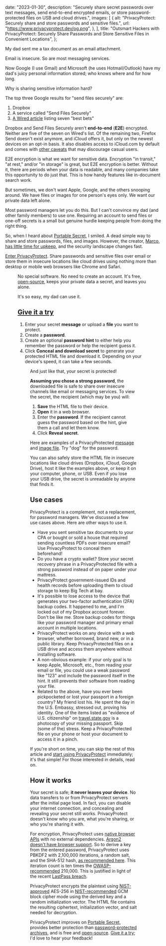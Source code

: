 
  date: "2023-01-30",
  description:
    "Securely share secret passwords over text messages, send end-to-end encrypted emails, or store password-protected files on USB and cloud drives.",
  images: [
    {
      alt: "PrivacyProtect: Securely share and store passwords and sensitive files.",
      url: "https://www.privacyprotect.dev/og.png",
    },
  ],
  title:
    "Outsmart Hackers with PrivacyProtect: Securely Share Passwords and Store Sensitive Files in Convenient Locations",
};


My dad sent me a tax document as an email attachment.

Email is insecure. So are most messaging services.

Now Google (I use Gmail) and Microsoft (he uses Hotmail/Outlook) have my dad's juicy personal information stored; who knows where and for how long.

Why is sharing sensitive information hard?

The top three Google results for "send files securely" are:

1. Dropbox
1. A service called "Send Files Securely"
1. [A Wired article](https://www.wired.com/story/securely-share-files-online/) listing seven "best bets"

Dropbox and Send Files Securely aren't **end-to-end** (**E2E**) encrypted. Neither are five of the seven on Wired's list. Of the remaining two, Firefox Send doesn't exist anymore, and iCloud offers it, but only on the newest devices on an opt-in basis. It also disables access to iCloud.com by default and comes with [other caveats](https://support.apple.com/en-us/HT202303) that may discourage casual users.

E2E encryption is what we want for sensitive data. Encryption "in transit," "at rest," and/or "in storage" is great, but E2E encryption is better. Without it, there are periods when your data is readable, and many companies take this opportunity to do just that. This is how handy features like in-document search work.

But sometimes, we don't want Apple, Google, and the others snooping around. We have files or images for one person's eyes only. We want our private data left alone.

Most password managers let you do this. But I can't convince my dad (and other family members) to use one. Requiring an account to send files or one-off secrets is a small but genuine hurdle keeping people from doing the right thing.

So, when I heard about [Portable Secret](https://mprimi.github.io/portable-secret/), I smiled. A dead simple way to share and store passwords, files, and images. However, the creator, [Marco](https://www.mpri.me/), [has little time for upkeep](https://github.com/mprimi/portable-secret/discussions/29), and the security landscape changes fast.

[Enter PrivacyProtect](https://www.privacyprotect.dev?utm_source=rocky&utm_medium=web&utm_campaign=blog&utm_term=enter). Share passwords and sensitive files over email or store them in insecure locations like cloud drives using nothing more than desktop or mobile web browsers like Chrome and Safari.

<Figure
  caption="PrivacyProtect: share and store passwords and sensitive files with end-to-end encryption."
  small
  src={privacyProtect}
/>

No special software. No need to create an account. It's free, [open-source](https://github.com/therockstorm/privacy-protect), keeps your private data a secret, and leaves you alone.

It's so easy, my dad can use it.

## [Give it a try](https://www.privacyprotect.dev?utm_source=rocky&utm_medium=web&utm_campaign=blog&utm_term=give-it-a-try-0)

1. Enter your secret **message** or upload a **file** you want to protect.
1. Create a **password**.
1. Create an optional **password hint** to either help you remember the password or help the recipient guess it.
1. Click **Conceal and download secret** to generate your protected HTML file and download it. Depending on your device's speed, it can take a few seconds.

<Figure alt="PrivacyProtect example." src={example} />

And just like that, your secret is protected!

**Assuming you chose a strong password**, the downloaded file is safe to share over insecure channels like email or messaging services. To view the secret, the recipient (which may be you) will:

1. **Save** the HTML file to their device.
1. **Open** it in a web browser.
1. Enter the **password**. If the recipient cannot guess the password based on the hint, give them a call and let them know.
1. Click **Reveal secret**.

Here are examples of a PrivacyProtected [message](https://www.privacyprotect.dev/example-message.html?utm_source=rocky&utm_medium=web&utm_campaign=blog&utm_term=example-message) and [image file](https://www.privacyprotect.dev/example-image.html?utm_source=rocky&utm_medium=web&utm_campaign=blog&utm_term=example-image). Try "dog" for the password.

You can also safely store the HTML file in insecure locations like cloud drives (Dropbox, iCloud, Google Drive), host it like the examples above, or keep it on your computer, phone, or USB. Even if you lose your USB drive, the secret is unreadable by anyone that finds it.

<Newsletter
  title="Get PrivacyProtect updates"
  subtitle="Get notified of new features. Unsubscribe at any time."
/>

## Use cases

PrivacyProtect is a complement, not a replacement, for password managers. We've discussed a few use cases above. Here are other ways to use it.

- Have you sent sensitive tax documents to your CPA or bought or sold a house that required sending countless PDFs over insecure email? Use PrivacyProtect to conceal them beforehand!
- Do you have a crypto wallet? Store your secret recovery phrase in a PrivacyProtected file with a strong password instead of on paper under your mattress.
- PrivacyProtect government-issued IDs and health records before uploading them to cloud storage to keep Big Tech at bay.
- It's possible to lose access to the device that generates your two-factor authentication (2FA) backup codes. It happened to me, and I'm locked out of my Dropbox account forever. Don't be like me. Store backup codes for things like your password manager and primary email account in multiple locations.
- PrivacyProtect works on any device with a web browser, whether borrowed, brand new, or in a public library. Keep PrivacyProtected files on a USB drive and access them anywhere without installing software.
- A non-obvious example: if your only goal is to keep Apple, Microsoft, etc., from reading your email or file, you could use a weak password like "123" and include the password itself in the hint. It still prevents their software from reading your file.
- Related to the above, have you ever been pickpocketed or lost your passport in a foreign country? My friend lost his. He spent the day in the U.S. Embassy, stressed out, proving his identity. One of the items listed as "evidence of U.S. citizenship" on [travel.state.gov](https://travel.state.gov/content/travel/en/international-travel/emergencies/lost-stolen-passport-abroad.html) is a photocopy of your missing passport. Skip (some of the) stress. Keep a PrivacyProtected file on your phone or host your document to access it in a pinch.

If you're short on time, you can skip the rest of this article and [start using PrivacyProtect](https://www.privacyprotect.dev?utm_source=rocky&utm_medium=web&utm_campaign=blog&utm_term=start-using) immediately; it's that simple! For those interested in details, read on.

## How it works

Your secret is safe; **it never leaves your device**. No data transfers to or from PrivacyProtect servers after the initial page load. In fact, you can disable your internet connection, and concealing and revealing your secret still works. PrivacyProtect doesn't know who you are, what you're sharing, or who you're sharing it with.

For encryption, PrivacyProtect uses [native browser APIs](https://developer.mozilla.org/en-US/docs/Web/API/Web_Crypto_API) with no external dependencies. [Argon2 doesn't have browser support](https://developer.mozilla.org/en-US/docs/Web/API/SubtleCrypto/deriveKey#parameters). So to derive a key from the entered password, PrivacyProtect uses PBKDF2 with 2,100,000 iterations, a random salt, and the SHA-512 hash, [as recommended here](https://soatok.blog/2022/12/29/what-we-do-in-the-etc-shadow-cryptography-with-passwords/). This iteration count is ten times the [OWASP-recommended](https://cheatsheetseries.owasp.org/cheatsheets/Password_Storage_Cheat_Sheet.html#pbkdf2) 210,000. This is justified in light of the recent [LastPass breach](https://blog.lastpass.com/2022/12/notice-of-recent-security-incident/).

PrivacyProtect encrypts the plaintext using [NIST-approved](https://www.nist.gov/publications/advanced-encryption-standard-aes) AES-256 in [NIST-recommended](https://csrc.nist.gov/publications/detail/sp/800-38d/final) GCM block cipher mode using the derived key and a random initialization vector. The HTML file contains the resulting ciphertext, initialization vector, and salt needed for decryption.

PrivacyProtect improves on [Portable Secret](https://mprimi.github.io/portable-secret/), provides better protection than [password-protected archives](https://security.stackexchange.com/questions/35818/are-password-protected-zip-files-secure), and is free and [open-source](https://github.com/therockstorm/privacy-protect). [Give it a try](https://www.privacyprotect.dev?utm_source=rocky&utm_medium=web&utm_campaign=blog&utm_term=give-it-a-try-1); I'd love to hear your feedback!
